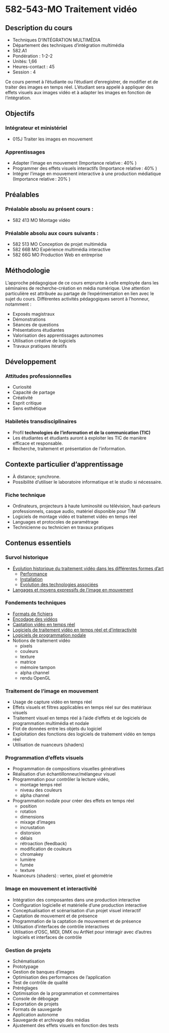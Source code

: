 # 582-543-MO Traitement vidéo 

## Description du cours

* Techniques D’INTÉGRATION MULTIMÉDIA
* Département des techniques d’intégration multimédia
* 582.A1
* Pondération : 1-2-2
* Unités: 1,66
* Heures-contact : 45
* Session : 4

Ce cours permet à l’étudiante ou l’étudiant d’enregistrer, de modifier et de traiter des images en temps réel. 
L’étudiant sera appelé à appliquer des effets visuels aux images vidéo et à adapter les images en fonction de l’intégration.


## Objectifs 

### Intégrateur et ministériel
* 015J Traiter les images en mouvement

### Apprentissages
* Adapter l'image en mouvement  (Importance relative : 40% )
* Programmer des effets visuels interactifs  (Importance relative : 40% )
* Intégrer l'image en mouvement interactive à une production médiatique (Importance relative : 20% )


## Préalables
### Préalable absolu au présent cours :
* 582 413 MO Montage vidéo 

### Préalable absolu aux cours suivants :
* 582 513 MO Conception de projet multimédia
* 582 66B MO Expérience multimédia interactive
* 582 66G MO Production Web en entreprise

## Méthodologie 

L’approche pédagogique de ce cours emprunte à celle employée dans les séminaires de recherche-création en média numérique. Une attention particulière est attribuée au partage de l'expérimentation en lien avec le sujet du cours. Différentes activités pédagogiques seront à l'honneur, notamment :  

* Exposés magistraux
* Démonstrations 
* Séances de questions 
* Présentations étudiantes
* Valorisation des apprentissages autonomes
* Utilisation créative de logiciels
* Travaux pratiques itératifs  

## Développement

### Attitudes professionnelles
* Curiosité
* Capacité de partage 
* Créativité
* Esprit critique
* Sens esthétique 


### Habiletés transdisciplinaires
* Profil **technologies de l'information et de la communication (TIC)**
* Les étudiantes et étudiants auront à exploiter les TIC de manière efficace et responsable. 
* Recherche, traitement et présentation de l’information.



## Contexte particulier d’apprentissage 
* À distance; synchrone. 
* Possibilité d'utiliser le laboratoire informatique et le studio si nécessaire.

### Fiche technique
* Ordinateurs, projecteurs à haute luminosité ou télévision, haut-parleurs professionnels, casque audio,  matériel disponible pour TIM
* Logiciels de montage vidéo et traitemet vidéo en temps réel 
* Languages et protocoles de paramétrage  
* Technicienne ou technicien en travaux pratiques


## Contenus essentiels {#contenus_essentiels}

### Survol historique
* [Évolution historique du traitement vidéo dans les différentes formes d’art](#evolution_historique)
	* [Performance](#evolution_historique_performance) 
	* [Installation](#evolution_historique_installation)
	* [Évolution des technologies associées](#evolution_historique_technologies)
* [Langages et moyens expressifs de l’image en mouvement](#evolution_historique_language) 


### Fondements techniques 
* [Formats de fichiers](#lexique_fichiers) 
* [Encodage des vidéos](#lexique_encodage)  
* [Captation vidéo en temps réel](#aquerir_captation) 
* [Logiciels de traitement vidéo en temps réel et d’interactivité](#traiter_logiciels) 
* [Logiciels de programmation nodale](#programmer_logiciels) 
* Notions de traitement vidéo 
	* pixels
	* couleurs 
	* texture
	* matrice 
	* mémoire tampon 
	* alpha channel 
	* rendu OpenGL

### Traitement de l'image en mouvement
* Usage de capture vidéo en temps réel  
* Effets visuels et filtres applicables en temps réel sur des matériaux visuels  
* Traitement visuel en temps réel à l’aide d’effets et de logiciels de programmation multimédia et nodale 
* Flot de données entre les objets du logiciel 
* Exploitation des fonctions des logiciels de traitement vidéo en temps réel 
* Utilisation de nuanceurs (shaders) 

### Programmation d'effets visuels 
* Programmation de compositions visuelles génératives 
* Réalisation d’un échantillonneur/mélangeur visuel 
* Programmation pour contrôler la lecture vidéo, 
	* montage temps réel 
	* niveau des couleurs 
	* alpha channel  
* Programmation nodale pour créer des effets en temps réel 
	* position
	* rotation
	* dimensions
	* mixage d’images 
	* incrustation 
	* distorsion 
	* délais
	* rétroaction (feedback)
	* modification de couleurs 
	* chromakey 
	* lumière 
	* fumée
	* texture
* Nuanceurs (shaders) : vertex, pixel et géométrie 


### Image en mouvement et interactivité 
* Intégration des composantes dans une production interactive 
* Configuration logicielle et matérielle d’une production interactive  
* Conceptualisation et scénarisation d’un projet visuel interactif  
* Captation de mouvement et de présence
* Programmation de la captation de mouvement et de présence 
* Utilisation d’interfaces de contrôle interactives 
* Utilisation d’OSC, MIDI, DMX ou ArtNet pour interagir avec d'autres logiciels et interfaces de contrôle


### Gestion de projets
* Schématisation 
* Prototypage 
* Gestion de banques d’images 
* Optimisation des performances de l’application 
* Test de contrôle de qualité 
* Préréglages 
* Optimisation de la programmation et commentaires 
* Console de débogage 
* Exportation de projets 
* Formats de sauvegarde  
* Application autonome 
* Sauvegarde et archivage des médias 
* Ajustement des effets visuels en fonction des tests 